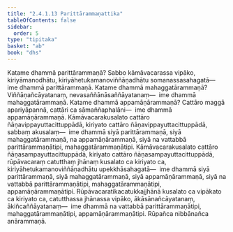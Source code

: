 ```yaml
---
title: "2.4.1.13 Parittārammaṇattika"
tableOfContents: false
sidebar:
  order: 5
type: "tipitaka"
basket: "ab"
book: "dhs"
---
```



<DynamicBreadcrumb />

<Division number="1420" book="dhs" bookNo="29" page="271">

<Paragraph number="2126" book="dhs">
Katame dhammā parittārammaṇā? Sabbo kāmāvacarassa vipāko, kiriyāmanodhātu, kiriyāhetukamanoviññāṇadhātu somanassasahagatā—  ime dhammā parittārammaṇā.
</Paragraph>

</Division>
<Division number="1421" book="dhs" bookNo="29" page="271">

<Paragraph number="2127" book="dhs">
Katame dhammā mahaggatārammaṇā? Viññāṇañcāyatanaṃ, nevasaññānāsaññāyatanaṃ—  ime dhammā mahaggatārammaṇā.
</Paragraph>

</Division>
<Division number="1422" book="dhs" bookNo="29" page="271">

<Paragraph number="2128" book="dhs">
Katame dhammā appamāṇārammaṇā? Cattāro maggā apariyāpannā, cattāri ca sāmaññaphalāni—  ime dhammā appamāṇārammaṇā. Kāmāvacarakusalato cattāro ñāṇavippayuttacittuppādā, kiriyato cattāro ñāṇavippayuttacittuppādā, sabbaṃ akusalaṃ—  ime dhammā siyā parittārammaṇā, siyā mahaggatārammaṇā, na appamāṇārammaṇā, siyā na vattabbā parittārammaṇātipi, mahaggatārammaṇātipi. Kāmāvacarakusalato cattāro ñāṇasampayuttacittuppādā, kiriyato cattāro ñāṇasampayuttacittuppādā, rūpāvacaraṃ catutthaṃ jhānaṃ kusalato ca kiriyato ca, kiriyāhetukamanoviññāṇadhātu upekkhāsahagatā—  ime dhammā siyā parittārammaṇā, siyā mahaggatārammaṇā, siyā appamāṇārammaṇā, siyā na vattabbā parittārammaṇātipi, mahaggatārammaṇātipi, appamāṇārammaṇātipi. Rūpāvacaratikacatukkajjhānā kusalato ca vipākato ca kiriyato ca, catutthassa jhānassa vipāko, ākāsānañcāyatanaṃ, ākiñcaññāyatanaṃ—  ime dhammā na vattabbā parittārammaṇātipi, mahaggatārammaṇātipi, appamāṇārammaṇātipi. Rūpañca nibbānañca anārammaṇā.
</Paragraph>
</Division>